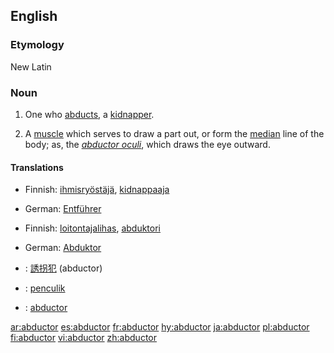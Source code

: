 ==English==

===Etymology===
New Latin

===Noun===
{{en-noun}}

# One who [[abduct|abducts]], a [[kidnapper]].
# {{anatomy}} A [[muscle]] which serves to draw a part out, or form the [[median]] line of the body; as, the ''[[abductor oculi]]'', which draws the eye outward.

====Translations====
{{trans-top|kidnapper}}
*Finnish: [[ihmisryöstäjä]], [[kidnappaaja]]
{{trans-mid}}
*German: [[Entführer]] {{m}}
{{trans-bottom}}

{{trans-top|muscle}}
*Finnish: [[loitontajalihas]], [[abduktori]]
{{trans-mid}}
*German: [[Abduktor]] {{m}}
{{trans-bottom}}

{{checktrans-top}}
*{{ttbc|Japanese}}: [[誘拐犯]] (abductor)
*{{ttbc|Malay}}: [[penculik]]
*{{ttbc|Portuguese}}: [[abductor]]
{{trans-bottom}}

[[ar:abductor]]
[[es:abductor]]
[[fr:abductor]]
[[hy:abductor]]
[[ja:abductor]]
[[pl:abductor]]
[[fi:abductor]]
[[vi:abductor]]
[[zh:abductor]]